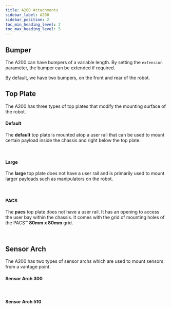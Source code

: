 ```yaml
---
title: A200 Attachments
sidebar_label: A200
sidebar_position: 2
toc_min_heading_level: 2
toc_max_heading_level: 5
---
```



## Bumper

The A200 can have bumpers of a variable length. By setting the `extension` parameter, the bumper can be extended if required.

By default, we have two bumpers, on the front and rear of the robot.

<A200Bumper />

## Top Plate

The A200 has three types of top plates that modify the mounting surface of the robot.

#### Default

The **default** top plate is mounted atop a user rail that can be used to mount certain payload inside the chassis and right below the top plate.

<A200TopPlateDefault />
<br />

#### Large

The **large** top plate does not have a user rail and is primarily used to mount larger payloads such as manipulators on the robot.

<A200TopPlateLarge />
<br />

#### PACS

The **pacs** top plate does not have a user rail. It has an opening to access the user bay within the chassis. It comes with the grid of mounting holes of the PACS™ **80mm x 80mm** grid.

<A200TopPlatePACS />
<br />

## Sensor Arch

The A200 has two types of sensor archs which are used to mount sensors from a vantage point.

#### Sensor Arch 300

<A200SensorArch300 />
<br />

#### Sensor Arch 510

<A200SensorArch510 />
<br />
